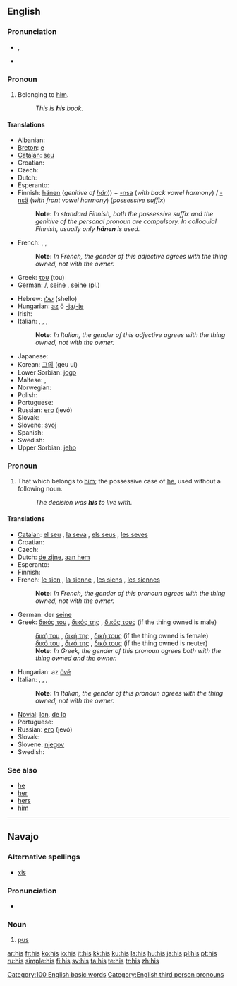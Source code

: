 {{see|His}}
{{wikipedia}}
==English==

{{rank|that|was|he|10|his|with|is|it}}

===Pronunciation===
*{{IPA|/hɪz/}}, {{SAMPA|/hIz/}}
*{{audio|en-us-his.ogg|Audio (US)}}
*:{{rhymes|ɪz}}

===Pronoun===
{{en-pron|desc=possessive pronoun}}

# {{context|attributive}} Belonging to [[him]].
#:''This is '''his''' book.''

====Translations====
{{trans-top|attributive: belonging to him}}
* Albanian: {{t-|sq|tij|xs=Albanian}}
* [[Breton]]: [[e]]
* [[Catalan]]: [[seu]]
* Croatian: {{t|hr|svoj}}
* Czech: {{t+|cs|jeho}}
* Dutch: {{t+|nl|zijn|m}}
* Esperanto: {{t+|eo|lia|xs=Esperanto}}
* Finnish: [[hänen]] (''genitive of [[hän]]'')) + [[-nsa#Finnish|-nsa]] (''with back vowel harmony'') / [[-nsä#Finnish|-nsä]] (''with front vowel harmony'') (''possessive suffix'')
*: '''Note: ''' ''In standard Finnish, both the possessive suffix and the genitive of the personal pronoun are compulsory. In colloquial Finnish, usually only '''hänen''' is used.''
* French: {{t+|fr|son|m}}, {{t+|fr|sa|f}}, {{t+|fr|ses|p}}
*: '''Note: ''' ''In French, the gender of this adjective agrees with the thing owned, not with the owner.''
* Greek: [[του]] (tou) {{m}}
* German: {{t+|de|sein}} {{m}}/{{n}}, [[seine]] {{f}}, [[seine]] (pl.)
{{trans-mid}}
* Hebrew: [[שלו]] (shello)
* Hungarian: [[az]] ő [[-ja]]/[[-je]]
* Irish: {{t+|ga|a|xs=Irish}}
* Italian: {{t+|it|suo|m}}, {{t+|it|sua|f}}, {{t-|it|suoi|p}}, {{t-|it|sue|f|p}}
*: '''Note: ''' ''In Italian, the gender of this adjective agrees with the thing owned, not with the owner.''
* Japanese: {{t-|ja|彼の|sc=Jpan}}
* Korean: [[그의]] (geu ui)
* Lower Sorbian: [[jogo]]
* Maltese: {{t|mt|tiegħu|xs=Maltese}}, {{t|mt|tagħhom|p|xs=Maltese}}
* Norwegian: {{t-|no|hans}}
* Polish: {{t+|pl|jego}}
* Portuguese: {{t+|pt|seu}}
* Russian: [[его]] (jevó)
* Slovak: {{t-|sk|jeho}}
* Slovene: [[svoj]]
* Spanish: {{t+|es|su}}
* Swedish: {{t+|sv|hans}}
* Upper Sorbian: [[jeho#Upper Sorbian|jeho]]
{{trans-bottom}}

===Pronoun===
{{en-pron|desc=possessive pronoun}}

# That which belongs to [[him]]; the possessive case of [[he]], used without a following noun.
#: ''The decision was '''his''' to live with.''

====Translations====
{{trans-top|that which belongs to him}}
* [[Catalan]]: [[el seu]] {{m}}, [[la seva]] {{f}}, [[els seus]] {{p}}, [[les seves]] {{f}} {{p}}
* Croatian: {{t|hr|njegov}}
* Czech: {{t+|cs|jeho}}
* Dutch: [[de zijne]], [[aan hem]]
* Esperanto: {{t+|eo|lia|xs=Esperanto}}
* Finnish: {{t+|fi|hänen}}
* French: [[le sien]] {{m}}, [[la sienne]] {{f}}, [[les siens]] {{p}}, [[les siennes]] {{f}} {{p}}
*: '''Note: ''' ''In French, the gender of this pronoun agrees with the thing owned, not with the owner.''
* German: der [[seine]]
* Greek: [[δικός του]] {{m}}, [[δικός της]] {{f}}, [[δικός τους]] {{p}} (if the thing owned is male)
*: [[δική του]] {{m}}, [[δική της]] {{f}}, [[δική τους]] {{p}} (if the thing owned is female)
*: [[δικό του]] {{m}}, [[δικό της]] {{f}}, [[δικό τους]] {{p}} (if the thing owned is neuter)
*: '''Note: ''' ''In Greek, the gender of this pronoun agrees both with the thing owned and the owner.''
{{trans-mid}}
* Hungarian: az [[övé]]
* Italian: {{t|it|il suo|m}}, {{t|it|la sua|f}}, {{t|it|i suoi|p}}, {{t|it|le sue|f|p}}
*: '''Note: ''' ''In Italian, the gender of this pronoun agrees with the thing owned, not with the owner.''
* [[Novial]]: [[lon]], [[de lo]]
* Portuguese: {{t+|pt|dele}}
* Russian: [[его]] (jevó)
* Slovak: {{t-|sk|jeho}}
* Slovene: [[njegov]]
* Swedish: {{t+|sv|hans}}
{{trans-bottom}}

===See also===
*[[he]]
*[[her]]
*[[hers]]
*[[him]]

[[Category:100 English basic words]]
[[Category:English third person pronouns]]

----

==Navajo==

===Alternative spellings===
*[[xis]] {{i|in older Americanist literature}}

===Pronunciation===
*{{IPA|[xɪ̀s]}}

===Noun===
{{infl|nv|noun}}

# [[pus]]

[[ar:his]]
[[fr:his]]
[[ko:his]]
[[io:his]]
[[it:his]]
[[kk:his]]
[[ku:his]]
[[la:his]]
[[hu:his]]
[[ja:his]]
[[pl:his]]
[[pt:his]]
[[ru:his]]
[[simple:his]]
[[fi:his]]
[[sv:his]]
[[ta:his]]
[[te:his]]
[[tr:his]]
[[zh:his]]